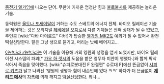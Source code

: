 [[중전기 엘가임]]에 나오는 단어. 
무한에 가까운 엄청난 힘과 [[불로불사]]를 제공하는 놀라운 기술.

동력원은 [[올도나 포세이달]]이 거하는 수도 스베트의 에너지 전체. 바이오 릴레이션 기술을 제어하는 것은 오리지널 [[헤비메탈]] [[오지]]로서 다른 기체들은 전혀 상대가 될 수 없었고, 주인공 [wiki:"다바 마이로드" 다바]가 탑승한 [[엘가임 MK2]]도 예외가 될 수 없어서 완전 떡실신당한다. 팔은 그냥 생으로 뜯기고, 머리는 낫에 베어지고...

[[아만다라 카만다라]]는 이 기술을 이용해 거의 영원의 생명을 얻게 되었지만, 바이오 릴레이션 시스템의 파괴[* [[가우 하 렛시]]의 도움을 받은 영무자 미얀이 행했다.]와 함께 팍삭 삭아서 죽음을 맞이했다. [wiki:"슈퍼로봇대전 F 완결편" 슈로대 F]에선 뜬금없이 [[샤피로 키츠]]가 달고 나와선 '영원의 생명과 힘이 내손안에 있다 ㅋㅋ' 하다가 더 뜬금없이 '''[[제리드 메사]]'''의 [[자폭]]에 의해 깨지고 [[떡실신]]당한다. 뭐냐...
